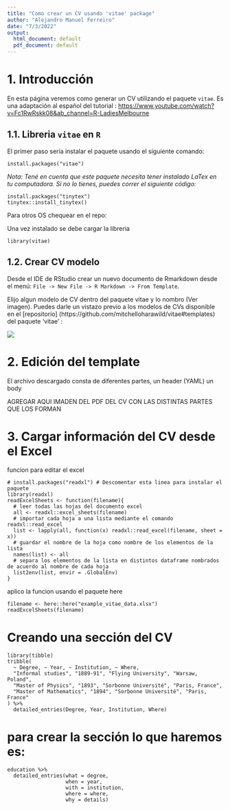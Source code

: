 ```yaml
---
title: "Como crear un CV usando 'vitae' package"
author: "Alejandro Manuel Ferreiro"
date: "7/3/2022"
output:
  html_document: default
  pdf_document: default
---
```

# 1. Introducción 

En esta página veremos como generar un CV utilizando el paquete `vitae`. 
Es una adaptación al español del tutorial : <https://www.youtube.com/watch?v=Fc1RwRskk08&ab_channel=R-LadiesMelbourne>

## 1.1. Libreria `vitae` en `R`
El primer paso sería instalar el paquete usando el siguiente comando:

```
install.packages("vitae")
```
*Nota: Tené en cuenta que este paquete necesita tener instalado LaTex en tu computadora. Si no lo tienes, puedes correr el siguiente código:*
```
install.packages("tinytex")
tinytex::install_tinytex()
```
Para otros OS chequear en el repo: 

Una vez instalado se debe cargar la libreria

```
library(vitae)
```

## 1.2. Crear CV modelo

Desde el IDE de RStudio crear un nuevo documento de Rmarkdown desde el menú: `File -> New File -> R Markdown -> From Template`.

Elijo algun modelo de CV dentro del paquete vitae y lo nombro (Ver imagen). Puedes darle un vistazo previo a los modelos de CVs disponible en el [repositorio] (https://github.com/mitchelloharawild/vitae#templates) del paquete 'vitae' : 

![](./nuevo_rmd.png)

# 2. Edición del template

El archivo descargado consta de diferentes partes,
un header (YAML)
un body

AGREGAR AQUI IMADEN DEL PDF DEL CV CON LAS DISTINTAS PARTES QUE LOS FORMAN

# 3. Cargar información del CV desde el Excel
funcion para editar el excel
```
# install.packages("readxl") # Descomentar esta linea para instalar el paquete
library(readxl)
readExcelSheets <- function(filename){
  # leer todas las hojas del documento excel 
  all <- readxl::excel_sheets(filename)
  # importar cada hoja a una lista mediante el comando readxl::read_excel
  list <- lapply(all, function(x) readxl::read_excel(filename, sheet = x))
  # guardar el nombre de la hoja como nombre de los elementos de la lista
  names(list) <- all
  # separa los elementos de la lista en distintos dataframe nombrados de acuerdo al nombre de cada hoja
  list2env(list, envir = .GlobalEnv)
}
```
aplico la funcion usando el paquete here

```
filename <- here::here("example_vitae_data.xlsx")
readExcelSheets(filename)
```
# Creando una sección del CV
```
library(tibble)
tribble(
  ~ Degree, ~ Year, ~ Institution, ~ Where,
  "Informal studies", "1889-91", "Flying University", "Warsaw, Poland",
  "Master of Physics", "1893", "Sorbonne Université", "Paris, France",
  "Master of Mathematics", "1894", "Sorbonne Université", "Paris, France"
) %>% 
  detailed_entries(Degree, Year, Institution, Where)
```

# para crear la sección lo que haremos es:
```
education %>% 
  detailed_entries(what = degree,
                   when = year,
                   with = institution,
                   where = where,
                   why = details)
```
